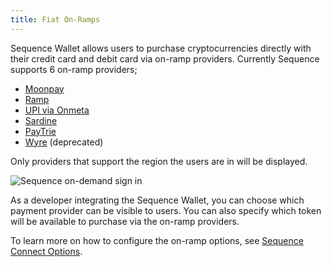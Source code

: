 ```yaml
---
title: Fiat On-Ramps
---
```


Sequence Wallet allows users to purchase cryptocurrencies directly with their credit card and debit card via on-ramp providers. Currently Sequence supports 6 on-ramp providers;

- [Moonpay](https://www.moonpay.com/)
- [Ramp](https://ramp.network/)
- [UPI via Onmeta](https://onmeta.in/)
- [Sardine](https://www.sardine.ai/)
- [PayTrie](https://paytrie.com/)
- [Wyre](https://www.sendwyre.com/) (deprecated)

Only providers that support the region the users are in will be displayed. 

![Sequence on-demand sign in](/assets/images/build/fiat-providers.png)

As a developer integrating the Sequence Wallet, you can choose which payment provider can be visible to users. You can also specify which token will be available to purchase via the on-ramp providers. 

To learn more on how to configure the on-ramp options, see [Sequence Connect Options](/wallet/guides/connect-wallet#includedpaymentproviders).

